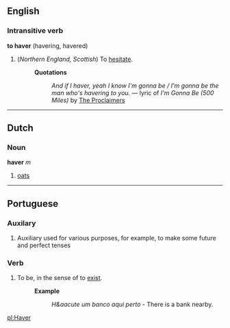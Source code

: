 ==English==
===Intransitive verb===
'''to haver''' (havering, havered)

#(''Northern England, Scottish'') To [[hesitate]]. <!--Not sure about this - could someone check the locality and the definition? -->
#:'''Quotations'''
#::''And if I haver, yeah I know I'm gonna be / I'm gonna be the man who's havering to you.'' &mdash; lyric of ''I'm Gonna Be (500 Miles)'' by [[w:The Proclaimers|The Proclaimers]] <!--doesn't seem to illustrate the definition - is there another one? -->

----
==Dutch==
===Noun===
'''haver''' ''m''

# [[oats]]

----
==Portuguese==
===Auxilary===
# Auxiliary used for various purposes, for example, to make some future and perfect tenses
===Verb===
# To be, in the sense of to [[exist]].
#:'''Example'''
#::''H&aacute um banco aqui perto'' - There is a bank nearby.

[[pl:Haver]]